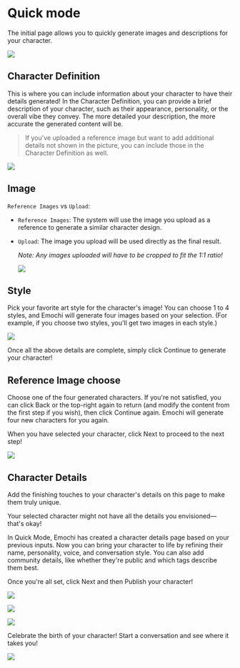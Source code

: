 # Quick mode

The initial page allows you to quickly generate images and descriptions for your character.

![](/emochi/quickMode/2.jpeg)

## Character Definition

This is where you can include information about your character to have their details generated!
In the Character Definition, you can provide a brief description of your character, such as their
appearance, personality, or the overall vibe they convey. The more detailed your description, the
more accurate the generated content will be.

> If you've uploaded a reference image but want to add additional details not
> shown in the picture, you can include those in the Character Definition as
> well.

![](/emochi/quickMode/3.jpeg)

## Image

`Reference Images` vs `Upload`:

- `Reference Images`: The system will use the image you upload as a reference to generate a similar
  character design.
- `Upload`: The image you upload will be used directly as the final result.

  _Note: Any images uploaded will have to be cropped to fit the 1:1 ratio!_

  ![](/emochi/quickMode/4.jpeg)

## Style

Pick your favorite art style for the character's image! You can choose 1 to 4 styles, and Emochi will
generate four images based on your selection. (For example, if you choose two styles, you'll get two
images in each style.)

![](/emochi/quickMode/5.jpeg)

Once all the above details are complete, simply click Continue to generate your character!

## Reference Image choose

Choose one of the four generated characters.
If you're not satisfied, you can click Back or the top-right again to return (and modify the content
from the first step if you wish), then click Continue again. Emochi will generate four new characters
for you again.

When you have selected your character, click Next to proceed to the next step!

![](/emochi/quickMode/6.jpeg)

## Character Details

Add the finishing touches to your character's details on this page to make them truly unique.

Your selected character might not have all the details you envisioned—that's okay!

In Quick Mode, Emochi has created a character details page based on your previous inputs.
Now you can bring your character to life by refining their name, personality, voice, and
conversation style. You can also add community details, like whether they're public and which
tags describe them best.

Once you're all set, click Next and then Publish your character!

![](/emochi/quickMode/7.jpeg)

![](/emochi/quickMode/8.jpeg)

![](/emochi/quickMode/9.jpeg)

Celebrate the birth of your character! Start a conversation and see where it takes you!

![](/emochi/quickMode/10.jpeg)
